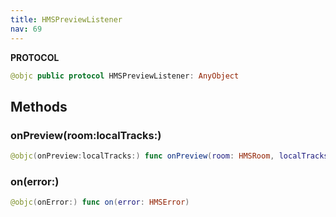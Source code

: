 ```yaml
---
title: HMSPreviewListener
nav: 69
---
```


**PROTOCOL**

```swift
@objc public protocol HMSPreviewListener: AnyObject
```

## Methods

### onPreview(room:localTracks:)

```swift
@objc(onPreview:localTracks:) func onPreview(room: HMSRoom, localTracks: [HMSTrack])
```

### on(error:)

```swift
@objc(onError:) func on(error: HMSError)
```
